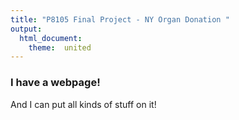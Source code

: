 ```yaml
---
title: "P8105 Final Project - NY Organ Donation "
output:
  html_document:
    theme:  united
---
```


### I have a webpage!

And I can put all kinds of stuff on it!

```r

```


